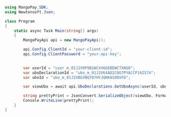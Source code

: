 ```csharp .NET 
using MangoPay.SDK;
using Newtonsoft.Json;

class Program
{
    static async Task Main(string[] args)
    {
        MangoPayApi api = new MangoPayApi();

        api.Config.ClientId = "your-client-id";
        api.Config.ClientPassword = "your-api-key";

    
        var userId = "user_m_01J2V0P9B1WCX46GEBDWCTXNQ0";
        var uboDeclarationId = "ubo_m_01J2V64AD2C8G7PYACCP16ZS74";
        var uboId = "ubo_m_01J2VBGYNQY07HYJQHKAS00VF8";

        var viewUbo = await api.UboDeclarations.GetUboAsync(userId, uboDeclarationId, uboId);

        string prettyPrint = JsonConvert.SerializeObject(viewUbo, Formatting.Indented);
        Console.WriteLine(prettyPrint);
    }
}
```